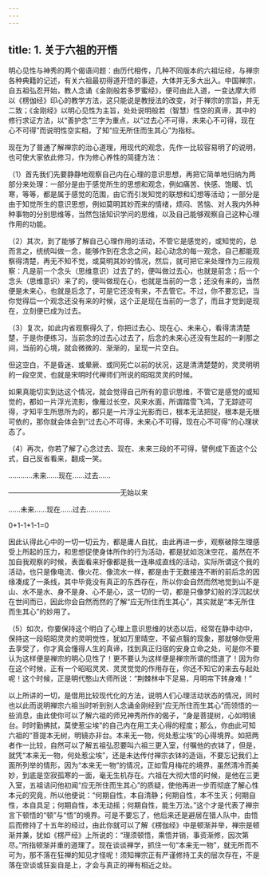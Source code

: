 ```yaml
---
---
---
```

title: 1. 关于六祖的开悟
---




明心见性与神秀的两个偈语问题：由历代相传，几种不同版本的六祖坛经，与禅宗各种典籍的记述，有关六祖最初得道开悟的事迹，大体并无多大出入。中国禅宗，自五祖弘忍开始，教人念诵《金刚般若多罗蜜经》，便可由此入道，一变达摩大师以《楞伽经》印心的教学方法，这只能说是教授法的改变，对于禅宗的宗旨，并无二致；《金刚经》以明心见性为主旨，处处说明般若（智慧）性空的真谛，其中的修行求证方法，以“善护念”三字为重点，以“过去心不可得，未来心不可得，现在心不可得”而说明性空实相，了知“应无所住而生其心”为指标。

现在为了普通了解禅宗的治心道理，用现代的观念，先作一比较容易明了的说明，也可使大家依此修习，作为修心养性的简捷方法：

（1）首先我们先要静静地观察自己内在心理的意识思想，再把它简单地归纳为两部分来处理：一部分是由于感觉所生的思想和观念，例如痛苦、快感、饱暖、饥寒，等等，都是属于感觉的范围，由它而引发知觉的联想和幻想等活动；一部分是由于知觉所生的意识思想，例如莫明其妙而来的情绪，烦闷、苦恼、对人我内外种种事物的分别思维等，当然包括知识学问的思维，以及自己能够观察自己这种心理作用的功能。

（2）其次，到了能够了解自己心理作用的活动，不管它是感觉的，或知觉的，总而言之，统统叫做一念，能够作到在念念之间，起心动念的每一观念，自己都能观察得清楚，再无不知不觉，或莫明其妙的情况，然后，就可把它来处理作为三段观察：凡是前一个念头（思维意识）过去了的，便叫做过去心，也就是前念；后一个念头（思维意识）来了的，便叫做现在心，也就是当前的一念；还没有来的，当然便是未来心，也就是后念了，可是它还没有来，不去管它。不过，你不要忘记，当你觉得后一个观念还没有来的时候，这个正是现在当前的一念了，而且才觉到是现在，立刻便已成为过去。

（3）复次，如此内省观察得久了，你把过去心、现在心、未来心，看得清清楚楚，于是你便练习，当前念的过去心过去了，后念的未来心还没有生起的一刹那之间，当前的心境，就会微微的、渐渐的，呈现一片空白。

但这空白，不是昏迷、或晕厥、或同死亡以前的状况，这是清清楚楚的，灵灵明明的一段空灵，也就是宋明时代禅师们所说的昭昭灵灵的时候。

如果真能切实到达这个情况，就会觉得自己所有的意识思维，不管它是感觉的或知觉的，都如一片浮光流影，像雁过长空，风来水面，所谓踏雪飞鸿，了无踪迹可得，才知平生所思所为的，都只是一片浮尘光影而已，根本无法把捉，根本是无根可依的，那你就会体会到“过去心不可得，未来心不可得，现在心不可得”的心理状态了。

（4）再次，你若了解了心念过去、现在、未来三段的不可得，譬例成下面这个公式，自己反省看来，翻成一笑。

…………未来……现在……过去……

————————————————无始以来

……未来……现在……过去…………

0+1-1+1-1=0

因此认得此心中的一切一切云为，都是庸人自扰，由此再进一步，观察破除生理感受上所起的压力，和思想促使身体所作的行为活动，都是犹如泡沫空花，虽然在不加自我观察的时候，表面看来好像都是我一连串成直线的活动，实际所谓这个我的活动，也只是像电流、像火花、像流水一样，都是由于无数接连不断的前后念的因缘凑成了一条线，其中毕竟没有真正的东西存在，所以你会自然而然地觉到山不是山、水不是水、身不是身、心不是心，这一切的一切，都是只像梦幻般的浮沉起伏在世间而已，因此你会自然而然的了解“应无所住而生其心”，其实就是“本无所住而生其心”的妙用了。

（5）如次，你要保持这个明白了心理上意识思维的状态以后，经常在静中动中，保持这一段昭昭灵灵的灵明觉性，犹如万里晴空，不留点翳的现象，那就够你受用去享受了，你才真会懂得人生的真谛，找到真正归宿的安身立命之处，可是你不要认为这样便是禅宗的明心见性了！更不要认为这样便是禅宗所谓的悟道了！因为你在这个时候，正有一个昭昭灵灵、灵灵觉觉的作用存在，你还不知它的来去与起处呢！这个时候，正是明代憨山大师所说：“荆棘林中下足易，月明帘下转身难！”

以上所讲的一切，是借用比较现代化的方法，说明人们心理活动状态的情况，同时也以此而说明禅宗六祖当时听到别人念诵金刚经到“应无所住而生其心”而领悟的一些消息，由此使你可以了解六祖的师兄神秀所作的偈子，“身是菩提树，心如明镜台。时时勤拂拭，莫使惹尘埃”的自己内在用工夫心得的程度；那么，你由此可知六祖的“菩提本无树，明镜亦非台。本来无一物，何处惹尘埃”的心得境界。如把两者作一比较，自然可以了解五祖弘忍要叫六祖三更入室，付嘱他的衣钵了，但是，就凭“本来无一物，何处惹尘埃”，还是未达传付禅宗衣钵的造诣，不要忘记我们上面所列举的情形，因为“本来无一物”的情况，正如雪月梅花的境界，虽然清冷而美妙，到底是空寂孤寒的一面，毫无生机存在。六祖在大彻大悟的时候，是他在三更入室，五祖诘问他初闻“应无所住而生其心”的质疑，使他再进一步而彻底了解心性本元的究竟，所以他便说：“何期自性，本自清静；何期自性，本不生灭；何期自性，本自具足；何期自性，本无动摇；何期自性，能生万法。”这个才是代表了禅宗言下顿悟的“顿”与“悟”的境界。可是不要忘了，他后来还是避居在猎人队中，由悟后而修持了十五年的经过，由此你就可以了解《楞伽经》中是顿渐并举，禅宗是顿渐并兼，犹如《楞严经》上所说的：“理须顿悟，乘悟并销，事资渐修，因次第尽。”所指顿渐并重的道理了。现在谈谈禅学，抓住一句“本来无一物”，就无所而不可为，那不落在狂禅的知见才怪呢！须知禅宗正有严谨修持工夫的层次存在，不是落在空谈或狂妄自是上，才会与真正的禅有相近之处。
